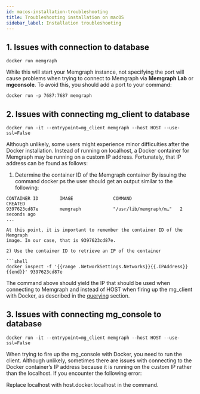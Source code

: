 ```yaml
---
id: macos-installation-troubleshooting
title: Troubleshooting installation on macOS
sidebar_label: Installation troubleshooting
---
```


## 1. Issues with connection to database

```shell
docker run memgraph 
```

While this will start your Memgraph instance, not specifying the port will cause
problems when trying to connect to Memgraph via **Memgraph Lab** or
**mgconsole**. To avoid this, you should add a port to your command:

```shell
docker run -p 7687:7687 memgraph
```

## 2. Issues with connecting **mg_client** to database

```shell
docker run -it --entrypoint=mg_client memgraph --host HOST --use-ssl=False
```

Although unlikely, some users might experience minor difficulties after the
Docker installation. Instead of running on localhost, a Docker container for
Memgraph may be running on a custom IP address. Fortunately, that IP address can
be found as follows:

1) Determine the container ID of the Memgraph container By issuing the command
docker ps the user should get an output similar to the following:

```shell
CONTAINER ID        IMAGE               COMMAND                  CREATED
9397623cd87e        memgraph            "/usr/lib/memgraph/m…"   2 seconds ago  
...

At this point, it is important to remember the container ID of the Memgraph
image. In our case, that is 9397623cd87e.

2) Use the container ID to retrieve an IP of the container

```shell
docker inspect -f '{{range .NetworkSettings.Networks}}{{.IPAddress}}{{end}}' 9397623cd87e
```

The command above should yield the IP that should be used when connecting to
Memgraph and instead of HOST when firing up the mg_client with Docker, as
described in the [querying](/getting-started/querying/querying.md) section.

## 3. Issues with connecting **mg_console** to database

```shell
docker run -it --entrypoint=mg_client memgraph --host HOST --use-ssl=False
```

When trying to fire up the mg_console with Docker, you need to run the client.
Although unlikely, sometimes there are issues with connecting to the Docker
container’s IP address because it is running on the custom IP rather than the
localhost. If you encounter the following error:

Replace localhost with host.docker.localhost in the command.
